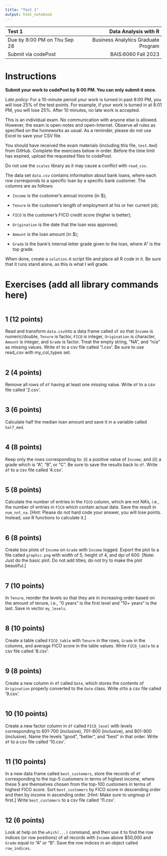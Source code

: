 ---
title: "Test 1"
output: html_notebook
---

| Test 1                         |                Data Analysis with R |
| :---                           |                                ---: |
| Due by 8:00 PM on Thu Sep 28   | Business Analytics Graduate Program |
| Submit via codePost            |                 BAIS:6060 Fall 2023 |

# Instructions

**Submit your work to codePost by 8:00 PM. You can only submit it once.**

*Late policy:* For a 10-minute period your work is turned in past 8:00 PM, 
you will lose 25% of the test points. For example, if your work is turned in 
at 8:01 PM, you will lose 25%. After 10 minutes, no late work is accepted.

This is an individual exam. No communication with anyone else is
allowed. However, the exam is open-notes and open-Internet. Observe all
rules as specified on the homeworks as usual. As a reminder, please do
not use Excel to save your CSV file.

You should have received the exam materials (including this file,
`test.Rmd`) from GitHub. Complete the exercises below in order. Before the
time limit has expired, upload the requested files to codePost.

Do not use the `scales` library as it may cause a conflict with `read_csv`.

The data set `data.csv` contains information about bank loans, where each
row corresponds to a specific loan by a specific bank customer. The columns
are as follows:

- `Income` is the customer's annual income (in $);

- `Tenure` is the customer's length of employment at his or her current job;

- `FICO` is the customer's FICO credit score (higher is better);

- `Origination` is the date that the loan was approved;

- `Amount` is the loan amount (in $);
 
- `Grade` is the bank's internal letter grade given to the loan, where A" is 
   the top grade.
   
When done, create a `solution.R` script file and place all R code in it. Be 
sure that it runs stand alone, as this is what I will grade.

# Exercises (add all library commands here)

```{r}


```

## 1 (12 points)

Read and transform `data.csv `into a data frame called `df` so that
`Income` is numeric/double, `Tenure` is factor, `FICO` is integer,
`Origination` is character, `Amount` is integer, and `Grade` is factor.
Treat the empty string, "NA", and "n/a" as missing values. Write `df` to
a csv file called '1.csv'. Be sure to use read_csv with my_col_types set.

```{r}


```

## 2 (4 points)

Remove all rows of `df` having at least one missing value. Write `df` to
a csv file called '2.csv'.

```{r}


```

## 3 (6 points)

Calculate half the median loan amount and save it in a variable called `half_med`.

```{r}


```

## 4 (8 points)

Keep only the rows corresponding to: (i) a positive value of `Income`;
and (ii) a grade which is "A", "B", or "C". Be sure to save the results
back to `df`. Write `df` to a csv file called '4.csv'.

```{r}


```

## 5 (8 points)

Calculate the number of entries in the `FICO` column, which are not
NA's, i.e., the number of entries in `FICO` which contain actual data.
Save the result in `num_not_na`. [Hint: Please do not hard code your
answer, you will lose points. Instead, use R functions to calculate it.]

```{r}


```

## 6 (8 points)

Create box plots of `Income` on `Grade` with `Income` logged. Export the
plot to a file called `graphic.png` with width of 5, height of 4, and 
dpi of 600. [Note: Just do the basic plot. Do not add titles; do not try 
to make the plot beautiful.]

```{r}


```

## 7 (10 points)

In `Tenure`, reorder the levels so that they are in increasing order
based on the amount of tenure, i.e., "0 years" is the first level and
"10+ years" is the last. Save in vector `my_levels`.

```{r}


```

## 8 (10 points)

Create a table called `FICO_table` with `Tenure` in the rows, `Grade` in
the columns, and average FICO score in the table values. Write `FICO_table` 
to a csv file called '8.csv'.

```{r}


```

## 9 (8 points)

Create a new column in `df` called `Date`, which stores the contents of
`Origination` properly converted to the `Date` class. Write `df`to a csv 
file called '9.csv'.

```{r}


```

## 10 (10 points)

Create a new factor column in `df` called `FICO_level` with levels
corresponding to 601-700 (inclusive), 701-800 (inclusive), and 801-900
(inclusive). Name the levels "good", "better", and "best" in that order.
Write `df` to a csv file called '10.csv'.

```{r}


```

## 11 (10 points)

In a new data frame called `best_customers`, store the records of `df`
corresponding to the top-5 customers in terms of highest income, where
these 5 are themselves chosen from the top-100 customers in terms of
highest FICO score. Sort `best_customers` by FICO score in descending
order and then by income in ascending order. [Hint: Make sure to ungroup
`df` first.]  Write `best_customers` to a csv file called '11.csv'.

```{r}


```

## 12 (6 points)

Look at help on the `which(...)` command, and then use it to find the
row indices (or row positions) of all records with `Income` above
$50,000 and `Grade` equal to "A" or "B". Save the row indices in an
object called `row_indices`. 

```{r}


```
